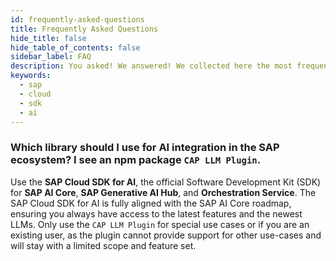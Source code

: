 ```yaml
---
id: frequently-asked-questions
title: Frequently Asked Questions
hide_title: false
hide_table_of_contents: false
sidebar_label: FAQ
description: You asked! We answered! We collected here the most frequent question about SAP Cloud SDK for AI (JavaScript).
keywords:
  - sap
  - cloud
  - sdk
  - ai
---
```


### Which library should I use for AI integration in the SAP ecosystem? I see an npm package `CAP LLM Plugin`.

Use the **SAP Cloud SDK for AI**, the official Software Development Kit (SDK) for **SAP AI Core**, **SAP Generative AI Hub**, and **Orchestration Service**.
The SAP Cloud SDK for AI is fully aligned with the SAP AI Core roadmap, ensuring you always have access to the latest features and the newest LLMs.
Only use the `CAP LLM Plugin` for special use cases or if you are an existing user, as the plugin cannot provide support for other use-cases and will stay with a limited scope and feature set.

